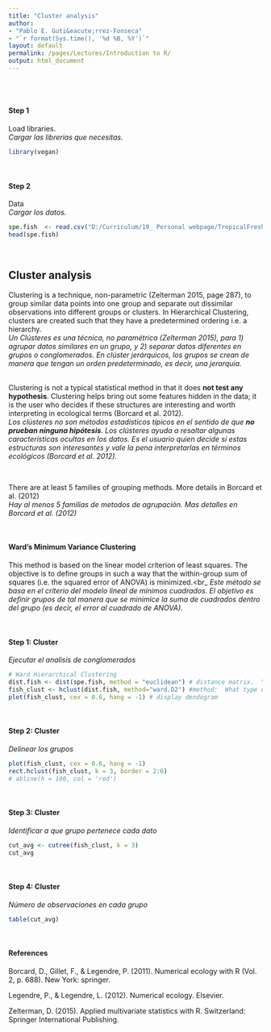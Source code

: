 ```yaml
---
title: "Cluster analysis"
author: 
- "Pablo E. Guti&eacute;rrez-Fonseca"
- "`r format(Sys.time(), '%d %B, %Y')`"
layout: default
permalink: /pages/Lectures/Introduction to R/
output: html_document
---
```

<br/>
<br/>

#### **Step 1**
Load libraries.<br>
_Cargar las librerias que necesitas._
```r
library(vegan)
```

<br>

#### **Step 2**
Data<br>
_Cargar los datos._
```r
spe.fish  <- read.csv("D:/Curriculum/19_ Personal webpage/TropicalFreshwaterEcology/_pages/Lectures/data/Cluster_analysis_fish_PR.csv", header = TRUE, row.names = 1)
head(spe.fish)

```

<br>

## Cluster analysis
Clustering is a technique, non-parametric (Zelterman 2015, page 287), to group similar data points into one group and separate out dissimilar observations into different groups or clusters. In Hierarchical Clustering, clusters are created such that they have a predetermined ordering i.e. a hierarchy.<br>
_Un Cl&uacute;steres es una t&eacute;cnica, no param&eacute;trica (Zelterman 2015), para 1) agrupar datos similares en un grupo, y 2) separar datos diferentes en grupos o conglomerados.  En cl&uacute;ster jer&aacute;rquicos, los grupos se crean de manera que tengan un orden predeterminado, es decir, una jerarqu&iacute;a._

<br>
Clustering is not a typical statistical method in that it does **not test any hypothesis**. Clustering helps bring out some features hidden in the data; it is the user who decides if these structures are interesting and worth interpreting in ecological terms (Borcard et al. 2012).<br>
_Los cl&uacute;steres no son m&eacute;todos estad&iacute;sticos t&iacute;picos en el sentido de que **no prueban ninguna hip&oacute;tesis**. Los cl&uacute;steres ayuda a resaltar algunas caracter&iacute;sticas ocultas en los datos. Es el usuario quien decide si estas estructuras son interesantes y vale la pena interpretarlas en términos ecol&oacute;gicos (Borcard et al. 2012)._

<br>

There are at least 5 families of grouping methods. More details in Borcard et al. (2012)<br>
_Hay al menos 5 familias de metodos de agrupaci&oacute;n. Mas detalles en Borcard et al. (2012)_

<br>

#### **Ward’s Minimum Variance Clustering**
This method is based on the linear model criterion of least squares. The objective is to define groups in such a way that the within-group sum of squares (i.e. the squared error of ANOVA) is minimized.<br_
_Este m&eacute;todo se basa en el criterio del modelo lineal de m&iacute;nimos cuadrados. El objetivo es definir grupos de tal manera que se minimice la suma de cuadrados dentro del grupo (es decir, el error al cuadrado de ANOVA)._

<br>

#### **Step 1: Cluster**
_Ejecutar el analisis de conglomerados_
```r
# Ward Hierarchical Clustering
dist.fish <- dist(spe.fish, method = "euclidean") # distance matrix.  You need to calculate this before running the cluster analysis.  The most popular distance is the Euclidean distance (Zelterman 2015, page 293)
fish_clust <- hclust(dist.fish, method="ward.D2") #method:  What type of algorithm should be used to cluster points and define groups
plot(fish_clust, cex = 0.6, hang = -1) # display dendogram
```


<br>

#### **Step 2: Cluster**
_Delinear los grupos_
```r
plot(fish_clust, cex = 0.6, hang = -1) 
rect.hclust(fish_clust, k = 3, border = 2:6)
# abline(h = 100, col = 'red')
```

<br>

#### **Step 3: Cluster**
_Identificar a que grupo pertenece cada dato_
```r
cut_avg <- cutree(fish_clust, k = 3)
cut_avg
```

<br>

#### **Step 4: Cluster**
_N&uacute;mero de observaciones en cada grupo_
```r
table(cut_avg)
```

<br/>

#### **References**

Borcard, D., Gillet, F., & Legendre, P. (2011). Numerical ecology with R (Vol. 2, p. 688). New York: springer.

Legendre, P., & Legendre, L. (2012). Numerical ecology. Elsevier.

Zelterman, D. (2015). Applied multivariate statistics with R. Switzerland: Springer International Publishing.

<br/>
<br/>
